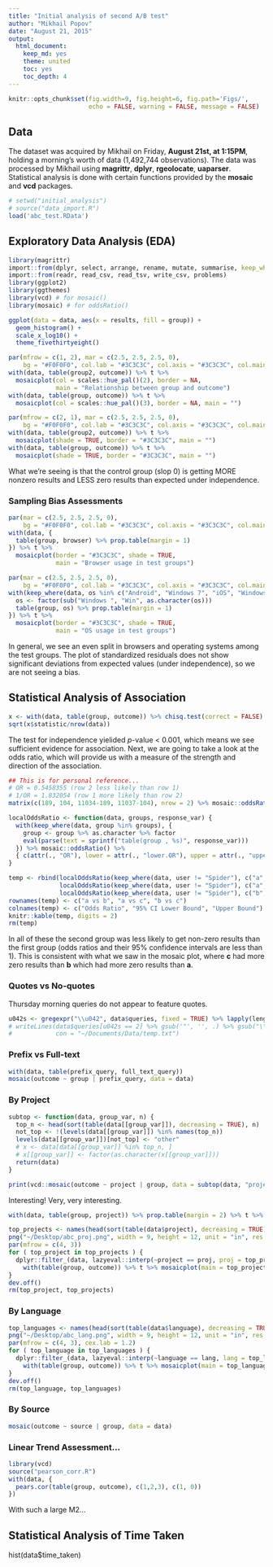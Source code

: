 ```yaml
---
title: "Initial analysis of second A/B test"
author: "Mikhail Popov"
date: "August 21, 2015"
output:
  html_document:
    keep_md: yes
    theme: united
    toc: yes
    toc_depth: 4
---
```


```r
knitr::opts_chunk$set(fig.width=9, fig.height=6, fig.path='Figs/',
                      echo = FALSE, warning = FALSE, message = FALSE)
```

## Data

The dataset was acquired by Mikhail on Friday, **August 21st, at 1:15PM**, holding a morning's worth of data (1,492,744 observations). The data was processed by Mikhail using **magrittr**, **dplyr**, **rgeolocate**, **uaparser**. Statistical analysis is done with certain functions provided by the **mosaic** and **vcd** packages.

```r
# setwd("initial_analysis")
# source("data_import.R")
load('abc_test.RData')
```

## Exploratory Data Analysis (EDA)

```r
library(magrittr)
import::from(dplyr, select, arrange, rename, mutate, summarise, keep_where = filter)
import::from(readr, read_csv, read_tsv, write_csv, problems)
library(ggplot2)
library(ggthemes)
library(vcd) # for mosaic()
library(mosaic) # for oddsRatio()
```

```r
ggplot(data = data, aes(x = results, fill = group)) +
  geom_histogram() +
  scale_x_log10() +
  theme_fivethirtyeight()
```

```r
par(mfrow = c(1, 2), mar = c(2.5, 2.5, 2.5, 0),
    bg = "#F0F0F0", col.lab = "#3C3C3C", col.axis = "#3C3C3C", col.main = "#3C3C3C")
with(data, table(group2, outcome)) %>% t %>%
  mosaicplot(col = scales::hue_pal()(2), border = NA,
             main = "Relationship between group and outcome")
with(data, table(group, outcome)) %>% t %>%
  mosaicplot(col = scales::hue_pal()(3), border = NA, main = "")
```


```r
par(mfrow = c(2, 1), mar = c(2.5, 2.5, 2.5, 0),
    bg = "#F0F0F0", col.lab = "#3C3C3C", col.axis = "#3C3C3C", col.main = "#3C3C3C")
with(data, table(group2, outcome)) %>% t %>%
  mosaicplot(shade = TRUE, border = "#3C3C3C", main = "")
with(data, table(group, outcome)) %>% t %>%
  mosaicplot(shade = TRUE, border = "#3C3C3C", main = "")
```

What we're seeing is that the control group (slop 0) is getting MORE nonzero results and LESS zero results than expected under independence.

### Sampling Bias Assessments

```r
par(mar = c(2.5, 2.5, 2.5, 0),
    bg = "#F0F0F0", col.lab = "#3C3C3C", col.axis = "#3C3C3C", col.main = "#3C3C3C")
with(data, {
  table(group, browser) %>% prop.table(margin = 1)
}) %>% t %>%
  mosaicplot(border = "#3C3C3C", shade = TRUE,
             main = "Browser usage in test groups")
```



```r
par(mar = c(2.5, 2.5, 2.5, 0),
    bg = "#F0F0F0", col.lab = "#3C3C3C", col.axis = "#3C3C3C", col.main = "#3C3C3C")
with(keep_where(data, os %in% c("Android", "Windows 7", "iOS", "Windows 8.1", "Mac OS X", "Windows XP", "Windows 10", "Windows 8", "Windows Vista")), {
  os <- factor(sub("Windows ", "Win", as.character(os)))
  table(group, os) %>% prop.table(margin = 1)
}) %>% t %>%
  mosaicplot(border = "#3C3C3C", shade = TRUE,
             main = "OS usage in test groups")
```

In general, we see an even split in browsers and operating systems among the test groups. The plot of standardized residuals does not show significant deviations from expected values (under independence), so we are not seeing a bias.

## Statistical Analysis of Association

```r
x <- with(data, table(group, outcome)) %>% chisq.test(correct = FALSE)
sqrt(x$statistic/nrow(data))
```

The test for independence yielided *p*-value < 0.001, which means we see sufficient evidence for association. <!-- The effect size is 0.037 which is very tiny (0.1 is considered small in literature).-->Next, we are going to take a look at the odds ratio, which will provide us with a measure of the strength and direction of the association.

```r
## This is for personal reference...
# OR = 0.5458355 (row 2 less likely than row 1)
# 1/OR = 1.832054 (row 1 more likely than row 2)
matrix(c(189, 104, 11034-189, 11037-104), nrow = 2) %>% mosaic::oddsRatio(verbose = TRUE)
```

```r
localOddsRatio <- function(data, groups, response_var) {
  with(keep_where(data, group %in% groups), {
    group <- group %>% as.character %>% factor
    eval(parse(text = sprintf("table(group , %s)", response_var)))
  }) %>% mosaic::oddsRatio() %>%
  { c(attr(., "OR"), lower = attr(., "lower.OR"), upper = attr(., "upper.OR")) }
}
```

```r
temp <- rbind(localOddsRatio(keep_where(data, user != "Spider"), c("a", "b"), "outcome"),
              localOddsRatio(keep_where(data, user != "Spider"), c("a", "c"), "outcome"),
              localOddsRatio(keep_where(data, user != "Spider"), c("b", "c"), "outcome"))
rownames(temp) <- c("a vs b", "a vs c", "b vs c")
colnames(temp) <- c("Odds Ratio", "95% CI Lower Bound", "Upper Bound")
knitr::kable(temp, digits = 2)
rm(temp)
```

In all of these the second group was less likely to get non-zero results than the first group (odds ratios and their 95% confidence intervals are less than 1). This is consistent with what we saw in the mosaic plot, where **c** had more zero results than **b** which had more zero results than **a**.

### Quotes vs No-quotes

Thursday morning queries do not appear to feature quotes.

```r
u042s <- gregexpr("\\u042", data$queries, fixed = TRUE) %>% lapply(length) %>% unlist
# writeLines(data$queries[u042s == 2] %>% gsub('"', '', .) %>% gsub("\\[|\\]", "\n", .),
#            con = "~/Documents/Data/temp.txt")
```

### Prefix vs Full-text

```r
with(data, table(prefix_query, full_text_query))
mosaic(outcome ~ group | prefix_query, data = data)
```

### By Project

```r
subtop <- function(data, group_var, n) {
  top_n <- head(sort(table(data[[group_var]]), decreasing = TRUE), n)
  not_top <- !(levels(data[[group_var]]) %in% names(top_n))
  levels(data[[group_var]])[not_top] <- "other"
  # x <- data[data[[group_var]] %in% top_n, ]
  # x[[group_var]] <- factor(as.character(x[[group_var]]))
  return(data)
}
```

```r
print(vcd::mosaic(outcome ~ project | group, data = subtop(data, "project", 3)))
```

Interesting! Very, very interesting.

```r
with(data, table(group, project)) %>% prop.table(margin = 2) %>% t %>% knitr::kable(digits = 2)
```

```r
top_projects <- names(head(sort(table(data$project), decreasing = TRUE), 12))
png("~/Desktop/abc_proj.png", width = 9, height = 12, unit = "in", res = 100)
par(mfrow = c(4, 3))
for ( top_project in top_projects ) {
  dplyr::filter_(data, lazyeval::interp(~project == proj, proj = top_project)) %>%
    with(table(group, outcome)) %>% t %>% mosaicplot(main = top_project, col = scales::hue_pal()(3), las = 1, cex.axis = 1)
}
dev.off()
rm(top_project, top_projects)
```

### By Language

```r
top_languages <- names(head(sort(table(data$language), decreasing = TRUE), 12))
png("~/Desktop/abc_lang.png", width = 9, height = 12, unit = "in", res = 100)
par(mfrow = c(4, 3), cex.lab = 1.2)
for ( top_language in top_languages ) {
  dplyr::filter_(data, lazyeval::interp(~language == lang, lang = top_language)) %>%
    with(table(group, outcome)) %>% t %>% mosaicplot(main = top_language, col = scales::hue_pal()(3), las = 1, cex.axis = 1)
}
dev.off()
rm(top_language, top_languages)
```

### By Source

```r
mosaic(outcome ~ source | group, data = data)
```

### Linear Trend Assessment...

```r
library(vcd)
source("pearson_corr.R")
with(data, {
  pears.cor(table(group, outcome), c(1,2,3), c(1, 0))
})
```

With such a large M2...

## Statistical Analysis of Time Taken

hist(data$time_taken)
